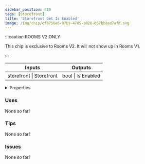 ```yaml
---
sidebar_position: 810
tags: [Storefront]
title: 'Storefront Get Is Enabled'
image: /img/chip/cf8756e6-97b9-4785-b926-057bb8ad7afd.svg
---
```




:::caution ROOMS V2 ONLY

This chip is exclusive to Rooms V2. It will not show up in Rooms V1.

:::


<IChip uuid="cf8756e6-97b9-4785-b926-057bb8ad7afd"/>

<table><thead><tr><th>Inputs</th><th>Outputs</th></tr></thead><tbody><tr><td>storefront | Storefront</td><td>bool | Is Enabled</td></tr></tbody></table>

<details>
  <summary>Properties</summary>
  <div>
    <div>
    <table>
      <tbody>
        <tr>
          <td>Is beta required?</td>
          <td>No</td>
        </tr>
        <tr>
          <td>Is chip a trolling risk?</td>
          <td>No</td>
        </tr>
        <tr>
          <td>Is chip a role assignment risk?</td>
          <td>No</td>
        </tr>
        <tr>
          <td>Chip UUID</td>
          <td>cf8756e6-97b9-4785-b926-057bb8ad7afd</td>
        </tr>
        <tr>
          <td>Room availability</td>
          <td>Rooms V2 only</td>
        </tr>
      </tbody>
    </table>
    </div>
  </div>
</details>

### Uses

None so far!

### Tips

None so far!

### Issues

None so far!